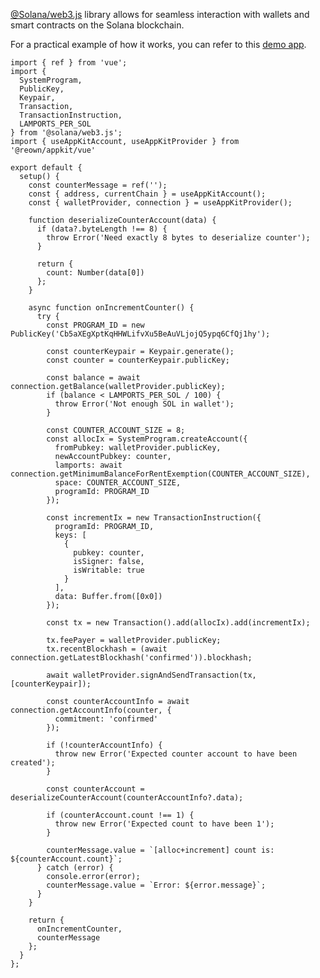 [@Solana/web3.js](https://solana.com/docs/clients/javascript) library allows for seamless interaction with wallets and smart contracts on the Solana blockchain.

For a practical example of how it works, you can refer to this [demo app](https://appkit-solana.vercel.app/).

```tsx
import { ref } from 'vue';
import {
  SystemProgram,
  PublicKey,
  Keypair,
  Transaction,
  TransactionInstruction,
  LAMPORTS_PER_SOL
} from '@solana/web3.js';
import { useAppKitAccount, useAppKitProvider } from '@reown/appkit/vue'

export default {
  setup() {
    const counterMessage = ref('');
    const { address, currentChain } = useAppKitAccount();
    const { walletProvider, connection } = useAppKitProvider();

    function deserializeCounterAccount(data) {
      if (data?.byteLength !== 8) {
        throw Error('Need exactly 8 bytes to deserialize counter');
      }

      return {
        count: Number(data[0])
      };
    }

    async function onIncrementCounter() {
      try {
        const PROGRAM_ID = new PublicKey('Cb5aXEgXptKqHHWLifvXu5BeAuVLjojQ5ypq6CfQj1hy');

        const counterKeypair = Keypair.generate();
        const counter = counterKeypair.publicKey;

        const balance = await connection.getBalance(walletProvider.publicKey);
        if (balance < LAMPORTS_PER_SOL / 100) {
          throw Error('Not enough SOL in wallet');
        }

        const COUNTER_ACCOUNT_SIZE = 8;
        const allocIx = SystemProgram.createAccount({
          fromPubkey: walletProvider.publicKey,
          newAccountPubkey: counter,
          lamports: await connection.getMinimumBalanceForRentExemption(COUNTER_ACCOUNT_SIZE),
          space: COUNTER_ACCOUNT_SIZE,
          programId: PROGRAM_ID
        });

        const incrementIx = new TransactionInstruction({
          programId: PROGRAM_ID,
          keys: [
            {
              pubkey: counter,
              isSigner: false,
              isWritable: true
            }
          ],
          data: Buffer.from([0x0])
        });

        const tx = new Transaction().add(allocIx).add(incrementIx);

        tx.feePayer = walletProvider.publicKey;
        tx.recentBlockhash = (await connection.getLatestBlockhash('confirmed')).blockhash;

        await walletProvider.signAndSendTransaction(tx, [counterKeypair]);

        const counterAccountInfo = await connection.getAccountInfo(counter, {
          commitment: 'confirmed'
        });

        if (!counterAccountInfo) {
          throw new Error('Expected counter account to have been created');
        }

        const counterAccount = deserializeCounterAccount(counterAccountInfo?.data);

        if (counterAccount.count !== 1) {
          throw new Error('Expected count to have been 1');
        }

        counterMessage.value = `[alloc+increment] count is: ${counterAccount.count}`;
      } catch (error) {
        console.error(error);
        counterMessage.value = `Error: ${error.message}`;
      }
    }

    return {
      onIncrementCounter,
      counterMessage
    };
  }
};
```